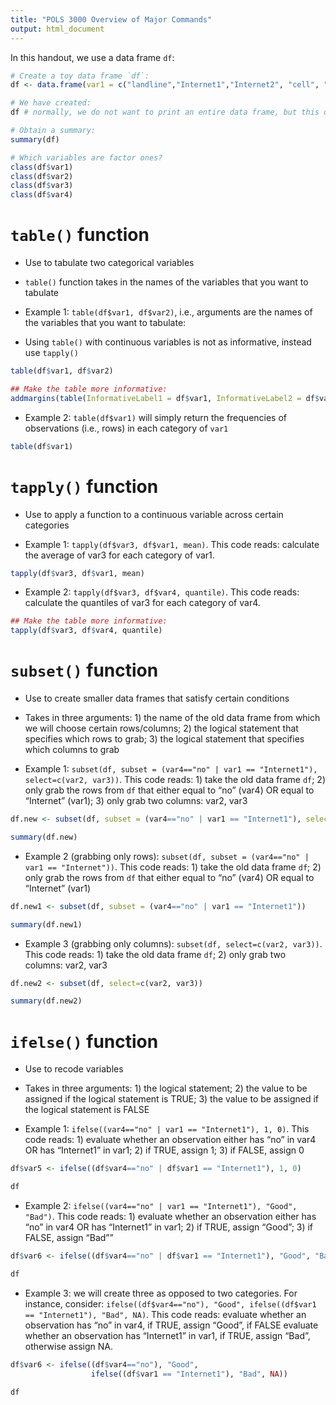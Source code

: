 ```yaml
---
title: "POLS 3000 Overview of Major Commands"
output: html_document
---
```


In this handout, we use a data frame `df`: 

```r
# Create a toy data frame `df`:
df <- data.frame(var1 = c("landline","Internet1","Internet2", "cell", "landline","Internet1","Internet2", "cell"), var2 = c(40,50,60,70,40,50,60,70), var3 = c(60,50,40,60,60,80,40,78), var4 = c("yes","yes","yes","yes","no","no","no","no"))

# We have created:
df # normally, we do not want to print an entire data frame, but this one is very small

# Obtain a summary:
summary(df)

# Which variables are factor ones?
class(df$var1)
class(df$var2)
class(df$var3)
class(df$var4)
```

# `table()` function

* Use to tabulate two categorical variables

* `table()` function takes in the names of the variables that you want to tabulate 

* Example 1: `table(df$var1, df$var2)`, i.e., arguments are the names of the variables that you want to tabulate: 

* Using `table()` with continuous variables is not as informative, instead use `tapply()`

```r
table(df$var1, df$var2)

## Make the table more informative: 
addmargins(table(InformativeLabel1 = df$var1, InformativeLabel2 = df$var2))
```

* Example 2: `table(df$var1)` will simply return the frequencies of observations (i.e., rows) in each category of `var1`
```r
table(df$var1)
```


# `tapply()` function

* Use to apply a function to a continuous variable across certain categories

* Example 1: `tapply(df$var3, df$var1, mean)`. This code reads: calculate the average of var3 for each category of var1. 

```r
tapply(df$var3, df$var1, mean)
```

* Example 2: `tapply(df$var3, df$var4, quantile)`. This code reads: calculate the quantiles of var3 for each category of var4. 

```r
## Make the table more informative: 
tapply(df$var3, df$var4, quantile)
```


# `subset()` function

* Use to create smaller data frames that satisfy certain conditions

* Takes in three arguments: 1) the name of the old data frame from which we will choose certain rows/columns; 2) the logical statement that specifies which rows to grab; 3) the logical statement that specifies which columns to grab

* Example 1: `subset(df, subset = (var4=="no" | var1 == "Internet1"), select=c(var2, var3))`. This code reads: 1) take the old data frame `df`; 2) only grab the rows from `df` that either equal to "no" (var4) OR equal to "Internet" (var1); 3) only grab two columns: var2, var3

```r
df.new <- subset(df, subset = (var4=="no" | var1 == "Internet1"), select=c(var2, var3))

summary(df.new)
```


* Example 2 (grabbing only rows): `subset(df, subset = (var4=="no" | var1 == "Internet"))`. This code reads: 1) take the old data frame `df`; 2) only grab the rows from `df` that either equal to "no" (var4) OR equal to "Internet" (var1)
```r
df.new1 <- subset(df, subset = (var4=="no" | var1 == "Internet1"))

summary(df.new1)
```


* Example 3 (grabbing only columns): `subset(df, select=c(var2, var3))`. This code reads: 1) take the old data frame `df`; 2) only grab two columns: var2, var3
```r
df.new2 <- subset(df, select=c(var2, var3))

summary(df.new2)
```



# `ifelse()` function

* Use to recode variables

* Takes in three arguments: 1) the logical statement; 2) the value to be assigned if the logical statement is TRUE; 3) the value to be assigned if the logical statement is FALSE

* Example 1: `ifelse((var4=="no" | var1 == "Internet1"), 1, 0)`. This code reads: 1) evaluate whether an observation either has "no" in var4 OR has "Internet1" in var1; 2)  if TRUE, assign 1; 3) if FALSE, assign 0

```r
df$var5 <- ifelse((df$var4=="no" | df$var1 == "Internet1"), 1, 0)

df 
```


* Example 2: `ifelse((var4=="no" | var1 == "Internet1"), "Good", "Bad")`. This code reads: 1) evaluate whether an observation either has "no" in var4 OR has "Internet1" in var1; 2)  if TRUE, assign "Good"; 3) if FALSE, assign "Bad""

```r
df$var6 <- ifelse((df$var4=="no" | df$var1 == "Internet1"), "Good", "Bad")

df
```

* Example 3: we will create three as opposed to two categories. For instance, consider: `ifelse((df$var4=="no"), "Good", ifelse((df$var1 == "Internet1"), "Bad", NA)`. This code reads:  evaluate whether an observation  has "no" in var4, if TRUE, assign "Good", if FALSE evaluate whether an observation has "Internet1" in var1, if TRUE, assign "Bad", otherwise assign NA. 

```r
df$var6 <- ifelse((df$var4=="no"), "Good", 
                  ifelse((df$var1 == "Internet1"), "Bad", NA))

df
```
